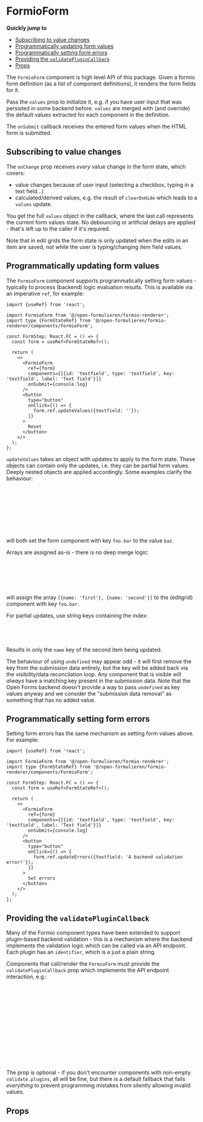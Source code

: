 

<Meta of={FormioFormStories} />

# FormioForm

**Quickly jump to**

- [Subscribing to value changes](#subscribing-to-value-changes)
- [Programmatically updating form values](#programmatically-updating-form-values)
- [Programmatically setting form errors](#programmatically-setting-form-errors)
- [Providing the `validatePluginCallback`](#providing-the-validateplugincallback)
- [Props](#props)

The `FormioForm` component is high level API of this package. Given a formio form definition (as a
list of component definitions), it renders the form fields for it.

Pass the `values` prop to initialize it, e.g. if you have user input that was persisted in some
backend before. `values` are merged with (and override) the default values extracted for each
component in the definition.

The `onSubmit` callback receives the entered form values when the HTML form is submitted.

<Canvas of={FormioFormStories.Example} />

## Subscribing to value changes

The `onChange` prop receives _every_ value change in the form state, which covers:

- value changes because of user input (selecting a checkbox, typing in a text field...)
- calculated/derived values, e.g. the result of `clearOnHide` which leads to a `values` update.

You get the full `values` object in the callback, where the last call represents the current form
values state. No debouncing or artificial delays are applied - that's left up to the caller if it's
required.

Note that in edit grids the form state is only updated when the edits in an item are saved, not
while the user is typing/changing item field values.

## Programmatically updating form values

The `FormioForm` component supports programmatically setting form values - typically to process
(backend) logic evaluation results. This is available via an imperative `ref`, for example:

```tsx
import {useRef} from 'react';

import FormioForm from '@/open-formulieren/formio-renderer';
import type {FormStateRef} from '@/open-formulieren/formio-renderer/components/FormioForm';

const FormStep: React.FC = () => {
  const form = useRef<FormStateRef>();

  return (
    <>
      <FormioForm
        ref={form}
        components={[{id: 'textfield', type: 'textfield', key: 'textfield', label: 'Text field'}]}
        onSubmit={console.log}
      />
      <button
        type="button"
        onClick={() => {
          form.ref.updateValues({textfield: ''});
        }}
      >
        Reset
      </button>
    </>
  );
};
```

`updateValues` takes an object with updates to apply to the form state. These objects can contain
only the updates, i.e. they can be partial form values. Deeply nested objects are applied
accordingly. Some examples clarify the behaviour:

```ts
const updates1 = {
  foo: {
    bar: 'baz',
  },
};
const updates2 = {
  'foo.bar': 'baz',
};
```

will both set the form component with key `foo.bar` to the value `baz`.

Arrays are assigned as-is - there is no deep merge logic:

```ts
const updates4 = {
  foo: {
    bar: [{name: 'first'}, {name: 'second'}],
  },
};
```

will assign the array `[{name: 'first'}, {name: 'second'}]` to the (editgrid) component with key
`foo.bar`.

For partial updates, use string keys containing the index:

```ts
const updates4 = {
  'foo.bar.1.name': 'updated',
};
```

Results in only the `name` key of the second item being updated.

The behaviour of using `undefined` may appear odd - it will first remove the key from the submission
data entirely, but the key will be added back via the visibility/data reconcilation loop. Any
component that is visible will _always_ have a matching key present in the submission data. Note
that the Open Forms backend doesn't provide a way to pass `undefined` as key values anyway and we
consider the "submission data removal" as something that has no added value.

## Programmatically setting form errors

Setting form errors has the same mechanism as setting form values above. For example:

```tsx
import {useRef} from 'react';

import FormioForm from '@/open-formulieren/formio-renderer';
import type {FormStateRef} from '@/open-formulieren/formio-renderer/components/FormioForm';

const FormStep: React.FC = () => {
  const form = useRef<FormStateRef>();

  return (
    <>
      <FormioForm
        ref={form}
        components={[{id: 'textfield', type: 'textfield', key: 'textfield', label: 'Text field'}]}
        onSubmit={console.log}
      />
      <button
        type="button"
        onClick={() => {
          form.ref.updateErrors({textfield: 'A backend validation error!'});
        }}
      >
        Set errors
      </button>
    </>
  );
};
```

## Providing the `validatePluginCallback`

Many of the Formio component types have been extended to support _plugin_-based backend validation -
this is a mechanism where the backend implements the validation logic which can be called via an API
endpoint. Each plugin has an `identifier`, which is a just a plain string.

Components that call/render the `FormioForm` must provide the `validatePluginCallback` prop which
implements the API endpoint interaction, e.g.:

```ts
const validatePluginCallback = async (plugin: string, value: JSONValue) => {
  const body = {plugin, value};
  const response = await window.fetch(
    '/api/validate',{
      method: 'POST',
      headers: {'Accept': 'application/json', 'Content-Type': 'application/json'},
      body: JSON.stringify(body);
    }
  );
  const responseData = await response.json();
  return responseData.isValid
    ? {valid: true}
    : {valid: false, messages: [responseData.error]};
};
```

The prop is optional - if you don't encounter components with non-empty `validate.plugins`, all will
be fine, but there is a default fallback that fails _everything_ to prevent programming mistakes
from silently allowing invalid values.

## Props

<ArgTypes />
